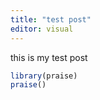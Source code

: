 ```yaml
---
title: "test post"
editor: visual
---
```


this is my test post

```r
library(praise)
praise()
```

